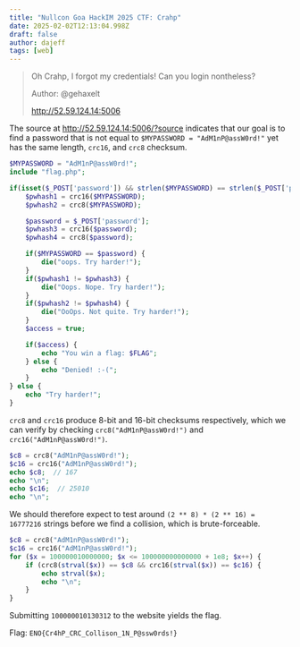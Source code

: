 ```yaml
---
title: "Nullcon Goa HackIM 2025 CTF: Crahp"
date: 2025-02-02T12:13:04.998Z
draft: false
author: dajeff
tags: [web]
---
```



<link rel="stylesheet" href={css}></link>

> Oh Crahp, I forgot my credentials! Can you login nontheless?
>
> Author: @gehaxelt
>
> http://52.59.124.14:5006

The source at http://52.59.124.14:5006/?source indicates that our goal is to find a password that is not equal to `$MYPASSWORD = "AdM1nP@assW0rd!"` yet has the same length, `crc16`, and `crc8` checksum.

```php
$MYPASSWORD = "AdM1nP@assW0rd!";
include "flag.php";

if(isset($_POST['password']) && strlen($MYPASSWORD) == strlen($_POST['password'])) {
    $pwhash1 = crc16($MYPASSWORD);
    $pwhash2 = crc8($MYPASSWORD);

    $password = $_POST['password'];
    $pwhash3 = crc16($password);
    $pwhash4 = crc8($password);

    if($MYPASSWORD == $password) {
        die("oops. Try harder!");
    }
    if($pwhash1 != $pwhash3) {
        die("Oops. Nope. Try harder!");
    }
    if($pwhash2 != $pwhash4) {
        die("OoOps. Not quite. Try harder!");
    }
    $access = true;

    if($access) {
        echo "You win a flag: $FLAG";
    } else {
        echo "Denied! :-(";
    }
} else {
    echo "Try harder!";
}
```

`crc8` and `crc16` produce 8-bit and 16-bit checksums respectively, which we can verify by checking `crc8("AdM1nP@assW0rd!")` and `crc16("AdM1nP@assW0rd!")`.
```php
$c8 = crc8("AdM1nP@assW0rd!");
$c16 = crc16("AdM1nP@assW0rd!");
echo $c8;  // 167
echo "\n";
echo $c16;  // 25010
echo "\n";
```

We should therefore expect to test around `(2 ** 8) * (2 ** 16) = 16777216` strings before we find a collision, which is brute-forceable.
```php
$c8 = crc8("AdM1nP@assW0rd!");
$c16 = crc16("AdM1nP@assW0rd!");
for ($x = 100000010000000; $x <= 100000000000000 + 1e8; $x++) {
    if (crc8(strval($x)) == $c8 && crc16(strval($x)) == $c16) {
        echo strval($x);
        echo "\n";
    }
}
```

Submitting `100000010130312` to the website yields the flag.

Flag: `ENO{Cr4hP_CRC_Collison_1N_P@ssw0rds!}`
